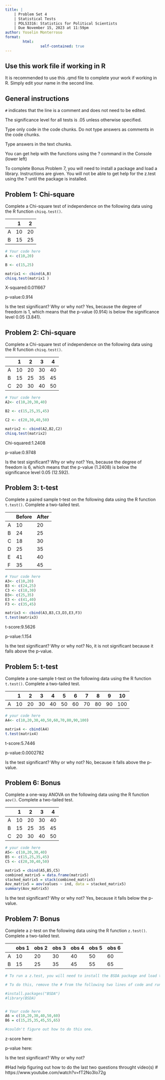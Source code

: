 ---
title: |
    | Problem Set 4
    | Statistical Tests
    | POLS3316: Statistics for Political Scientists
    | Due November 15, 2023 at 11:59pm
author: Yoselin Monterroso
format: 
        html:
                self-contained: true
---


## Use this work file if working in R

It is recommended to use this .qmd file to complete your work if working in R. Simply edit your name in the second line. 

## General instructions

`#` indicates that the line is a comment and does not need to be edited.

The significance level for all tests is .05 unless otherwise specified.

Type only code in the code chunks. Do not type answers as comments in the code chunks.

Type answers in the text chunks.

You can get help with the functions using the ? command in the Console (lower left)

To complete Bonus Problem 7, you will need to install a package and load a library. Instructions are given. You will not be able to get help for the z.test using the ? until the package is installed.

## Problem 1: Chi-square

Complete a Chi-square test of independence on the following data using the R function `chisq.test()`.

| | 1 | 2 | 
| --- | --- | --- |
| A | 10 | 20 |
| B | 15 | 25 |

```{r}
# Your code here
A <- c(10,20)

B <- c(15,25)

matrix1 <- cbind(A,B)
chisq.test(matrix1 )


```
X-squared:0.011667

p-value:0.914

Is the test significant? Why or why not?
Yes, because the degree of freedom is 1, which means that the p-value (0.914) is below
the significance level 0.05 (3.841). 

## Problem 2: Chi-square

Complete a Chi-square test of independence on the following data using the R function `chisq.test()`.

| | 1 | 2 | 3 | 4 | 
| --- | --- | --- | --- | --- |
| A | 10 | 20 | 30 | 40 |
| B | 15 | 25 | 35 | 45 |
| C | 20 | 30 | 40 | 50 |

```{r}
# Your code here
A2<- c(10,20,30,40)

B2 <- c(15,25,35,45)

C2 <- c(20,30,40,50)

matrix2 <- cbind(A2,B2,C2)
chisq.test(matrix2)


```

Chi-squared:1.2408

p-value:0.9748

Is the test significant? Why or why not? 
Yes, because the degree of freedom is 6, which means that the p-value (1.2408) is below
the significance level 0.05 (12.592).

## Problem 3: t-test

Complete a paired sample t-test on the following data using the R function `t.test()`. Complete a two-tailed test.

| | Before | After |            
| --- | --- | --- |
| A | 10 | 20 |
| B | 24 | 25 |
| C | 18 | 30 |
| D | 25 | 35 |
| E | 41 | 40 |
| F | 35 | 45 |



```{r}

# Your code here
A3<- c(10,20)
B3 <- c(24,25)
C3 <- c(18,30)
D3<- c(25,35)
E3 <- c(41,40)
F3 <- c(35,45)

matrix3 <- cbind(A3,B3,C3,D3,E3,F3)
t.test(matrix3)


```



t-score:9.5626

p-value:1.154

Is the test significant? Why or why not?
No, it is not significant because it falls above the p-value.

## Problem 5: t-test

Complete a one-sample t-test on the following data using the R function `t.test()`. Complete a two-tailed test.

| | 1 | 2 | 3 | 4 | 5 | 6 | 7 | 8 | 9 | 10 |
| --- | --- | --- | --- | --- | --- | --- | --- | --- | --- | --- |
| A | 10 | 20 | 30 | 40 | 50 | 60 | 70 | 80 | 90 | 100 |

```{r}
# your code here
A4<- c(10,20,30,40,50,60,70,80,90,100)

matrix4 <- cbind(A4)
t.test(matrix4)

```

t-score:5.7446

p-value:0.0002782

Is the test significant? Why or why not?
No, because it falls above the p-value.

## Problem 6: Bonus

Complete a one-way ANOVA on the following data using the R function `aov()`. Complete a two-tailed test.

| | 1 | 2 | 3 | 4 |
| --- | --- | --- | --- | --- |
| A | 10 | 20 | 30 | 40 |
| B | 15 | 25 | 35 | 45 |
| C | 20 | 30 | 40 | 50 |

```{r}
# your code here
A5<- c(10,20,30,40)
B5 <- c(15,25,35,45)
C5 <- c(20,30,40,50)

matrix5 = cbind(A5,B5,C5)
combined_matrix5 = data.frame(matrix5)
stacked_matrix5 = stack(combined_matrix5)
Aov_matrix5 = aov(values ~ ind, data = stacked_matrix5)
summary(Aov_matrix5)
```

Is the test significant? Why or why not?
Yes, because it falls below the p-value. 

## Problem 7: Bonus

Complete a z-test on the following data using the R function `z.test()`. Complete a two-tailed test.

| | obs 1 | obs 2 | obs 3 | obs 4 | obs 5 | obs 6                
| --- | --- | --- | --- | --- | --- | --- |
| A | 10 | 20 | 30 | 40 | 50 | 60 |
| B | 15 | 25 | 35 | 45 | 55 | 65 |              


```{r}
# To run a z.test, you will need to install the BSDA package and load the library

# To do this, remove the # from the following two lines of code and run them

#install.packages("BSDA")
#library(BSDA)


# Your code here
A6 = c(10,20,30,40,50,60)
B6 = c(15,25,35,45,55,65)

#couldn't figure out how to do this one. 
```
z-score here:

p-value here:

Is the test significant? Why or why not?





#Had help figuring out how to do the last two questions throught video(s)
# https://www.youtube.com/watch?v=fT2No3Io72g
